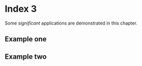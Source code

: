 # Index 3
Some _significant_ applications are demonstrated in this chapter.

## Example one

## Example two
